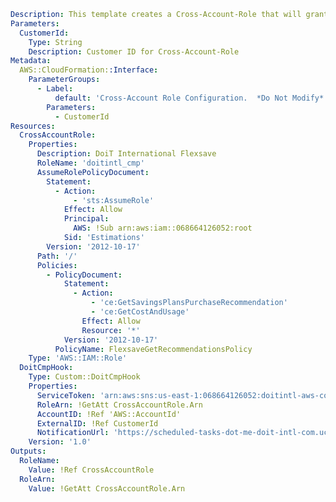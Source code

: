 ```yaml
Description: This template creates a Cross-Account-Role that will grant DoiT Flexsave permissions to get your AWS recommendations
Parameters:
  CustomerId:
    Type: String
    Description: Customer ID for Cross-Account-Role
Metadata:
  AWS::CloudFormation::Interface:
    ParameterGroups:
      - Label:
          default: 'Cross-Account Role Configuration.  *Do Not Modify*'
        Parameters:
          - CustomerId
Resources:
  CrossAccountRole:
    Properties:
      Description: DoiT International Flexsave
      RoleName: 'doitintl_cmp'
      AssumeRolePolicyDocument:
        Statement:
          - Action:
              - 'sts:AssumeRole'
            Effect: Allow
            Principal:
              AWS: !Sub arn:aws:iam::068664126052:root
            Sid: 'Estimations'
        Version: '2012-10-17'
      Path: '/'
      Policies:
        - PolicyDocument:
            Statement:
              - Action:
                  - 'ce:GetSavingsPlansPurchaseRecommendation'
                  - 'ce:GetCostAndUsage'
                Effect: Allow
                Resource: '*'
            Version: '2012-10-17'
          PolicyName: FlexsaveGetRecommendationsPolicy
    Type: 'AWS::IAM::Role'
  DoitCmpHook:
    Type: Custom::DoitCmpHook
    Properties:
      ServiceToken: 'arn:aws:sns:us-east-1:068664126052:doitintl-aws-connect'
      RoleArn: !GetAtt CrossAccountRole.Arn
      AccountID: !Ref 'AWS::AccountId'
      ExternalID: !Ref CustomerId
      NotificationUrl: 'https://scheduled-tasks-dot-me-doit-intl-com.uc.r.appspot.com/webhooks/v1/flexsave-standalone-aws/update-recommendations'
    Version: '1.0'
Outputs:
  RoleName:
    Value: !Ref CrossAccountRole
  RoleArn:
    Value: !GetAtt CrossAccountRole.Arn
```
